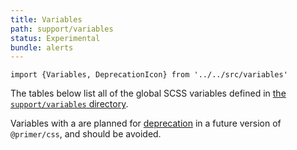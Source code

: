 ```yaml
---
title: Variables
path: support/variables
status: Experimental
bundle: alerts
---
```


```
import {Variables, DeprecationIcon} from '../../src/variables'
```

<Variables>

The tables below list all of the global SCSS variables defined in [the `support/variables` directory](https://github.com/primer/css/tree/master/src/support/variables).

Variables with a <DeprecationIcon /> are planned for [deprecation](../tools/deprecations) in a future version of `@primer/css`, and should be avoided.

</Variables>
